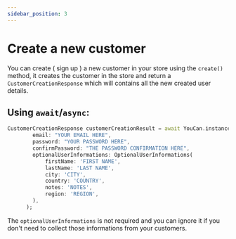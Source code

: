 ```yaml
---
sidebar_position: 3
---
```


# Create a new customer

You can create ( sign up ) a new customer in your store using the `create()` method, it creates the customer in the store and return a `CustomerCreationResponse` which will contains all the new created user details.

## Using `await`/`async`:

```dart
CustomerCreationResponse customerCreationResult = await YouCan.instance.customers.create(
        email: "YOUR EMAIL HERE",
        password: "YOUR PASSWORD HERE",
        confirmPassword: "THE PASSWORD CONFIRMATION HERE",
        optionalUserInformations: OptionalUserInformations(
            firstName: 'FIRST NAME',
            lastName: 'LAST NAME',
            city: 'CITY',
            country: 'COUNTRY',
            notes: 'NOTES',
            region: 'REGION',
        ),
      );
```

The `optionalUserInformations` is not required and you can ignore it if you don't need to collect those informations from your customers.

